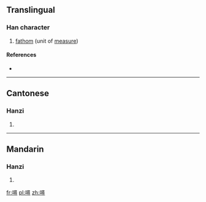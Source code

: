 ==Translingual==

===Han character===
{{Han char|rn=30|rad=口|as=12|sn=15|four=6704<sub>6</sub>|canj=口尸一戈 (RSMI)|ids=⿰[[口]][[尋]]}}

# [[fathom]] (unit of [[measure]])

====References====
* {{Han ref|kx=0209.151|dkj=04349|hdz=10687.050|uh=565A|ud=22106|bh=E540|bd=58688}}

----

==Cantonese==

===Hanzi===
{{yue-hanzi|jyut=[[cam4]]|y=cham4}}

# {{defn|lang=yue|sort=口12}}

----

==Mandarin==

===Hanzi===
{{cmn-hanzi|pin=[[xún]] ([[xun2]])|wg=hsün<sup>2</sup>}}

# {{defn|lang=cmn|sort=口12}}

[[fr:噚]]
[[pl:噚]]
[[zh:噚]]